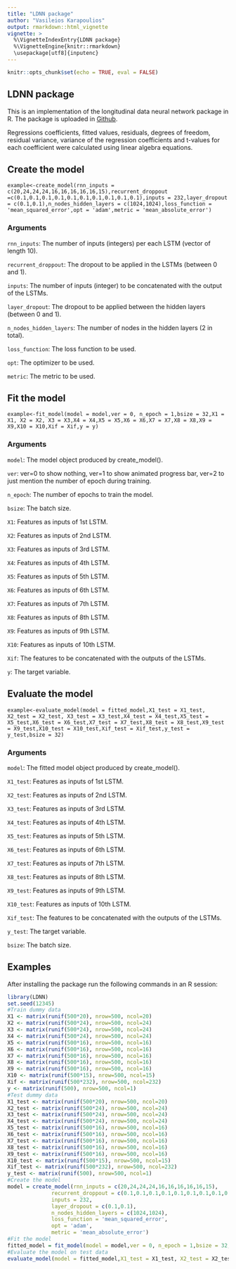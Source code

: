 ```yaml
---
title: "LDNN package"
author: "Vasileios Karapoulios"
output: rmarkdown::html_vignette
vignette: >
  %\VignetteIndexEntry{LDNN package}
  %\VignetteEngine{knitr::rmarkdown}
  \usepackage[utf8]{inputenc}
---
```


```r
knitr::opts_chunk$set(echo = TRUE, eval = FALSE)
```

## LDNN package

This is an implementation of the longitudinal data neural network package in R. The package is uploaded in [Github](https://github.com/VasileiosKarapoulios/LDNN). 

Regressions coefficients, fitted values, residuals, degrees of freedom, residual variance, variance of the regression coefficients and t-values for each coefficient were calculated using linear algebra equations. 

## Create the model

`example<-create_model(rnn_inputs = c(20,24,24,24,16,16,16,16,16,15),recurrent_droppout =c(0.1,0.1,0.1,0.1,0.1,0.1,0.1,0.1,0.1,0.1),inputs = 232,layer_dropout = c(0.1,0.1),n_nodes_hidden_layers = c(1024,1024),loss_function = 'mean_squared_error',opt = 'adam',metric = 'mean_absolute_error')`

### Arguments

`rnn_inputs`:  The number of inputs (integers) per each LSTM (vector of length 10).

`recurrent_droppout`: The dropout to be applied in the LSTMs (between 0 and 1).

`inputs`: The number of inputs (integer) to be concatenated with the output of the LSTMs.

`layer_dropout`: The dropout to be applied between the hidden layers (between 0 and 1).

`n_nodes_hidden_layers`: The number of nodes in the hidden layers (2 in total).

`loss_function`: The loss function to be used.

`opt`: The optimizer to be used.

`metric`: The metric to be used.


## Fit the model

`example<-fit_model(model = model,ver = 0, n_epoch = 1,bsize = 32,X1 = X1, X2 = X2, X3 = X3,X4 = X4,X5 = X5,X6 = X6,X7 = X7,X8 = X8,X9 = X9,X10 = X10,Xif = Xif,y = y)`

### Arguments

`model`:  The model object produced by create_model().

`ver`: ver=0 to show nothing, ver=1 to show animated progress bar, ver=2 to just mention the number of epoch during training.

`n_epoch`: The number of epochs to train the model.

`bsize`: The batch size.

`X1`: Features as inputs of 1st LSTM.

`X2`: Features as inputs of 2nd LSTM.

`X3`: Features as inputs of 3rd LSTM.

`X4`: Features as inputs of 4th LSTM.

`X5`: Features as inputs of 5th LSTM.

`X6`: Features as inputs of 6th LSTM.

`X7`: Features as inputs of 7th LSTM.

`X8`: Features as inputs of 8th LSTM.

`X9`: Features as inputs of 9th LSTM.

`X10`: Features as inputs of 10th LSTM.

`Xif`: The features to be concatenated with the outputs of the LSTMs.

`y`: The target variable.

## Evaluate the model

`example<-evaluate_model(model = fitted_model,X1_test = X1_test, X2_test = X2_test, X3_test = X3_test,X4_test = X4_test,X5_test = X5_test,X6_test = X6_test,X7_test = X7_test,X8_test = X8_test,X9_test = X9_test,X10_test = X10_test,Xif_test = Xif_test,y_test = y_test,bsize = 32)`

### Arguments

`model`: The fitted model object produced by create_model().

`X1_test`: Features as inputs of 1st LSTM.

`X2_test`: Features as inputs of 2nd LSTM.

`X3_test`: Features as inputs of 3rd LSTM.

`X4_test`: Features as inputs of 4th LSTM.

`X5_test`: Features as inputs of 5th LSTM.

`X6_test`: Features as inputs of 6th LSTM.

`X7_test`: Features as inputs of 7th LSTM.

`X8_test`: Features as inputs of 8th LSTM.

`X9_test`: Features as inputs of 9th LSTM.

`X10_test`: Features as inputs of 10th LSTM.

`Xif_test`: The features to be concatenated with the outputs of the LSTMs.

`y_test`: The target variable.

`bsize`: The batch size.

## Examples

After installing the package run the following commands in an R session:

```r
library(LDNN)
set.seed(12345)
#Train dummy data
X1 <- matrix(runif(500*20), nrow=500, ncol=20)
X2 <- matrix(runif(500*24), nrow=500, ncol=24)
X3 <- matrix(runif(500*24), nrow=500, ncol=24)
X4 <- matrix(runif(500*24), nrow=500, ncol=24)
X5 <- matrix(runif(500*16), nrow=500, ncol=16)
X6 <- matrix(runif(500*16), nrow=500, ncol=16)
X7 <- matrix(runif(500*16), nrow=500, ncol=16)
X8 <- matrix(runif(500*16), nrow=500, ncol=16)
X9 <- matrix(runif(500*16), nrow=500, ncol=16)
X10 <- matrix(runif(500*15), nrow=500, ncol=15)
Xif <- matrix(runif(500*232), nrow=500, ncol=232)
y <- matrix(runif(500), nrow=500, ncol=1)
#Test dummy data
X1_test <- matrix(runif(500*20), nrow=500, ncol=20)
X2_test <- matrix(runif(500*24), nrow=500, ncol=24)
X3_test <- matrix(runif(500*24), nrow=500, ncol=24)
X4_test <- matrix(runif(500*24), nrow=500, ncol=24)
X5_test <- matrix(runif(500*16), nrow=500, ncol=16)
X6_test <- matrix(runif(500*16), nrow=500, ncol=16)
X7_test <- matrix(runif(500*16), nrow=500, ncol=16)
X8_test <- matrix(runif(500*16), nrow=500, ncol=16)
X9_test <- matrix(runif(500*16), nrow=500, ncol=16)
X10_test <- matrix(runif(500*15), nrow=500, ncol=15)
Xif_test <- matrix(runif(500*232), nrow=500, ncol=232)
y_test <- matrix(runif(500), nrow=500, ncol=1)
#Create the model
model = create_model(rnn_inputs = c(20,24,24,24,16,16,16,16,16,15),
              recurrent_droppout = c(0.1,0.1,0.1,0.1,0.1,0.1,0.1,0.1,0.1,0.1),
              inputs = 232,
              layer_dropout = c(0.1,0.1),
              n_nodes_hidden_layers = c(1024,1024),
              loss_function = 'mean_squared_error',
              opt = 'adam',
              metric = 'mean_absolute_error')
#Fit the model
fitted_model = fit_model(model = model,ver = 0, n_epoch = 1,bsize = 32,X1 = X1, X2 = X2, X3 = X3,X4 = X4,X5 = X5,X6 = X6,X7 = X7,X8 = X8,X9 = X9,X10 = X10,Xif = Xif,y = y)
#Evaluate the model on test data
evaluate_model(model = fitted_model,X1_test = X1_test, X2_test = X2_test, X3_test = X3_test,X4_test = X4_test,X5_test = X5_test,X6_test = X6_test,X7_test = X7_test,X8_test = X8_test,X9_test = X9_test,X10_test = X10_test,Xif_test = Xif_test,y_test = y_test,bsize = 32)
```